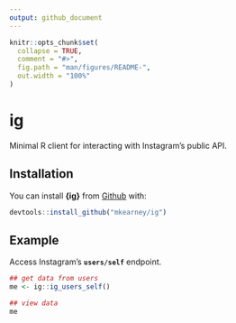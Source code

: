 ```yaml
---
output: github_document
---
```


<!-- README.md is generated from README.Rmd. Please edit that file -->

```r
knitr::opts_chunk$set(
  collapse = TRUE,
  comment = "#>",
  fig.path = "man/figures/README-",
  out.width = "100%"
)
```
# ig

Minimal R client for interacting with Instagram's public API.

## Installation

You can install **{ig}** from [Github](https://github.com) with:

```r
devtools::install_github("mkearney/ig")
```

## Example

Access Instagram's **`users/self`** endpoint.

```r
## get data from users
me <- ig::ig_users_self()

## view data
me
```
